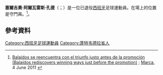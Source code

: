 {{noteTA
|G1=Football
|G2=laliga
|1=zh-hans:塞尔吉奥;zh-hk:沙治奧;zh-tw:塞爾吉奧;
|2=zh-hans:孔德;zh-hk:干地;zh-tw:孔德;
}}

{{Infobox football biography
| name = 塞爾吉奧·阿爾瓦雷斯<br>Sergio Álvarez
| image = XXIII Memorial Quinocho (RC Celta vs Mainz 05) - 06 (cropped).jpg
| caption = Sergio with [[Celta_de_Vigo|Celta]] in 2018
| fullname = Sergio Álvarez Conde
| birth_date = {{Birth date and age|1986|8|3|df=y}}
| birth_place = [[西班牙|西班牙]][[卡托伊拉|卡托伊拉]]
| height = {{convert|1.79|m|ftin|0|abbr=on}}
| position = 守門員
| currentclub =
| clubnumber = 
| youthyears1 = | youthclubs1 = Arosa
| youthyears2 = 1999–2004 | youthclubs2 = [[皇家維戈塞爾塔俱樂部|塞爾塔]]
| years1 = 2004–2011 | clubs1 = Celta B | caps1 = 167 | goals1 = 0
| years2 = 2008–2009 | clubs2 = → [[費羅爾競賽會|費羅爾]] (loan) | caps2 = 15 | goals2 = 0
| years3 = 2011–2021 | clubs3 = [[皇家維戈塞爾塔俱樂部|塞爾塔]] | caps3 = 162 | goals3 = 0
| totalcaps = | totalgoals = 
| nationalyears1 = | nationalteam1 = | nationalcaps1 = | nationalgoals1 = 
| club-update = 20:58, 1 July 2021 (UTC)
| nationalteam-update = 
| medaltemplates = 
}}

'''塞爾吉奧·阿爾瓦雷斯·孔德'''（{{lang-es|Sergio Álvarez Conde}}；{{bd|1986年|8月3日}}）是一位已退役[[西班牙|西班牙]]足球運動員。在場上的位置是守門員。<ref>[http://www.marca.com/2011/06/04/futbol/2adivision/1307219270.html Balaídos se reencuentra con el triunfo justo antes de la promoción (Balaídos rediscovers winning ways just before the promotion)] {{Wayback|url=http://www.marca.com/2011/06/04/futbol/2adivision/1307219270.html |date=20180626163705 }}; [[Marca_(newspaper)|Marca]], 4 June 2011 {{es icon}}</ref>。

==參考資料==
{{Reflist}}

{{DEFAULTSORT: Alvarez, Sergio}}
[[Category:西班牙足球運動員|Category:西班牙足球運動員]]
[[Category:蓬特韦德拉省人|Category:蓬特韦德拉省人]]